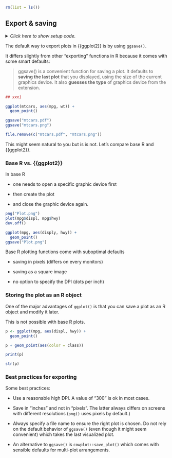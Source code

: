 ```r
rm(list = ls())
```


## Export & saving

<details><summary>*Click here to show setup code.*</summary>
```r
### Export & saving

```
```r
library(tidyverse)
```
</details>


The default way to export plots in {{ggplot2}} is by using `ggsave()`. 

It differs slightly from other "exporting" functions in R because it comes with some smart defaults:

> ggsave() is a convenient function for saving a plot. It defaults to **saving the last plot** that you displayed, using the size of the current graphics device. It also **guesses the type** of graphics device from the extension.

```r
## xxx1
```
```r
ggplot(mtcars, aes(mpg, wt)) + 
  geom_point()
```

```r
ggsave("mtcars.pdf")
ggsave("mtcars.png")
```

```r
file.remove(c("mtcars.pdf", "mtcars.png"))
```

This might seem natural to you but is is not.
Let's compare base R and {{ggplot2}}.

### Base R vs. {{ggplot2}}

In base R

- one needs to open a specific graphic device first

- then create the plot 

- and close the graphic device again.

```r
png("Plot.png")
plot(mpg$displ, mpg$hwy)
dev.off()
```

```r
ggplot(mpg, aes(disply, hwy)) +
  geom_point()
ggsave("Plot.png")
```

Base R plotting functions come with suboptimal defaults

- saving in pixels (differs on every monitors)

- saving as a square image

- no option to specify the DPI (dots per inch)

### Storing the plot as an R object

One of the major advantages of `ggplot()` is that you can save a plot as an R object and modify it later.

This is not possible with base R plots.

```r
p <- ggplot(mpg, aes(displ, hwy)) +
  geom_point()

p + geom_point(aes(color = class))

print(p)
```

```r
str(p)
```

### Best practices for exporting

Some best practices:

- Use a reasonable high DPI. A value of "300" is ok in most cases.

- Save in "inches" and not in "pixels". The latter always differs on screens with different resolutions (`png()` uses pixels by default.)

- Always specify a file name to ensure the right plot is chosen. Do not rely on the default behavior of `ggsave()` (even though it might seem convenient) which takes the last visualized plot.

- An alternative to `ggsave()` is `cowplot::save_plot()` which comes with sensible defaults for multi-plot arrangements.
